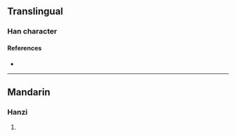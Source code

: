 {{character info}}
==Translingual==

===Han character===
{{Han char|rn=96|rad=玉|as=04|sn=8|four=18140|canj=MGOJ|ids=⿰𤣩午}}

====References====
* {{Han ref|kx=0727.290|dkj=20856|hdz=21104.070|uh=739D|ud=29597|bh=CD6D|bd=52589}}

----

==Mandarin==

===Hanzi===
{{cmn-hanzi|pin=[[wǔ]] ([[wu3]])|wg=wu<sup>3</sup>}}

# {{rfdef|cmn|sort=玉04}}